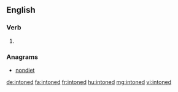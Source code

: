 ==English==

===Verb===
{{head|en}}

# {{en-past of|intone}}

===Anagrams===
* [[nondiet#English|nondiet]]

[[de:intoned]]
[[fa:intoned]]
[[fr:intoned]]
[[hu:intoned]]
[[mg:intoned]]
[[vi:intoned]]